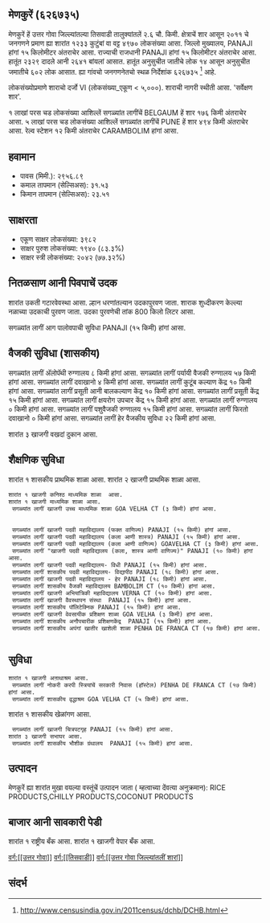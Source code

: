 {{माहितीचौकट भारतीय न्यायक्षेत्र
|प्रकार=शार
|जनगणना २०११_स्थलनिर्देशांक=626735
|स्थानीक_नांव=मेणकुरें
|तालुका_नांव=तिसवाडी
|जिल्लो_नांव=उत्तर गोवा
|राज्य_नांव =गोवा
|विभाग=
|जिल्लो =[[उत्तर गोवा]]
|तालुका_नांवे =[[तिसवाडी]]
|लागींचें शार=[[BELGAUM]]
|अक्षांश=
|रेखांश=
|शोधक_स्थान =right
|क्षेत्रफळ_एकूण=2.6
|दर्या सपाटी पसून उंची=
|लोकसंख्या_एकूण=4970
|लोकसंख्या_वर्स=2011
|लोकसंख्या_घनत्व=1911
|लोकसंख्या_पुरूश=2329
|लोकसंख्या_स्त्री=2641
|लिंग_गुणोत्तर=1133
|अधिकृत_भाशा=[[कोंकणी, मराठी]]
}}

== मेणकुरें (६२६७३५) ==

मेणकुरें हें उत्तर गोवा जिल्ल्यांतल्या तिसवाडी तालुक्यांतलें २.६ चौ. किमी. क्षेत्राचें शार आसून २०११ चे जनगणने प्रमाण ह्या शारांत १२३३ कुटुंबां वा वट्ट ४९७० लोकसंख्या आसा. जिल्लो मुख्यालय, PANAJI हांगां १५ किलोमीटर अंतराचेर आसा. राज्याची राजधानी PANAJI हांगां १५ किलोमीटर अंतराचेर आसा.   हातूंत २३२९ दादले आनी २६४१ बांयलां आसात. हातूंत अनुसुचीत जातीचे लोक १४ आसून अनुसुचीत जमातीचे ६०२ लोक आसात. ह्या गांवचो जनगणनेतचो स्थळ निर्देशांक ६२६७३५  <ref>http://www.censusindia.gov.in/2011census/dchb/DCHB.html</ref> आहे.

लोकसंख्योप्रमाणे शाराचो दर्जो VI (लोकसंख्या_एकूण < ५,०००).
शाराची नागरी स्थीती आसा. 'सर्वेक्षण शार'.

१  लाखां परस चड लोकसंख्या आशिल्लें सगळ्यांत लागींचें BELGAUM हें शार १७६ किमी अंतराचेर आसा. ५  लाखां परस चड लोकसंख्या आशिल्लें सगळ्यांत लागींचें PUNE हें शार ४९४ किमी अंतराचेर आसा. रेल्व स्टेशन १२ किमी अंतराचेर CARAMBOLIM हांगां आसा.


== हवामान ==  
* पावस (मिमी.): २९५६.८९ 
* कमाल तापमान (सेल्सिअस): ३१.५३
* किमान तापमान (सेल्सिअस): २३.५१


== साक्षरता ==  
* एकूण साक्षर लोकसंख्या: ३९८२
* साक्षर पुरुश लोकसंख्या: १९४० (८३.३%)
* साक्षर स्त्री लोकसंख्या: २०४२ (७७.३२%)


== नितळसाण आनी पिवपाचें उदक ==  
शारांत उकती गटारवेवस्था आसा.
ल्हान धरणांतल्यान उदकापुरवण जाता. शाराक शुध्दीकरण केल्ल्या नळाच्या उदकाची पुरवण जाता. उदका पुरवणेची तांक 800 किलो लिटर आसा.

सगळ्यांत लागीं आग पालोवपाची सुविधा PANAJI (१५ किमी) हांगां आसा.


== वैजकी सुविधा (शासकीय) ==
सगळ्यांत लागीं अ‍ॅलोपॅथी रुग्णालय ८ किमी हांगां आसा.
सगळ्यांत लागीं पर्यायी वैजकी रुग्णालय ५७ किमी हांगां आसा.
सगळ्यांत लागीं दवाखानो ४ किमी हांगां आसा.
सगळ्यांत लागीं कुटूंब कल्याण केंद्र १० किमी हांगां आसा.
सगळ्यांत लागीं प्रसूती आनी बालकल्याण केंद्र १० किमी हांगां आसा.
सगळ्यांत लागीं प्रसूती केंद्र १५ किमी हांगां आसा.
सगळ्यांत लागीं क्षयरोग उपचार केंद्र  १५ किमी हांगां आसा.
सगळ्यांत लागीं रुग्णालय ० किमी हांगां आसा.
सगळ्यांत लागीं पशुवैजकी रुग्णालय  १५ किमी हांगां आसा.
सगळ्यांत लागीं फिरतो दवाखानो ० किमी हांगां आसा.
सगळ्यांत लागीं हेर वैजकीय सुविधा २२ किमी हांगां आसा.



शारांत ३ खाजगी वखदां दुकान आसा.


== शैक्षणिक सुविधा ==
﻿शारांत १ शासकीय प्राथमिक शाळा आसा. शारांत २ खाजगी प्राथमिक शाळा आसा. 
 ﻿शारांत १ खाजगी कनिश्ठ माध्यमिक शाळा  आसा.  
 ﻿शारांत १ खाजगी माध्यमिक शाळा आसा.  
  सगळ्यांत लागीं खाजगी उच्च माध्यमिक शाळा GOA VELHA CT (३ किमी) हांगां आसा.
   
   
  सगळ्यांत लागीं खाजगी पदवी महाविद्यालय (फक्त वाणिज्य) PANAJI (१५ किमी) हांगां आसा.
  सगळ्यांत लागीं खाजगी पदवी महाविद्यालय (कला आणी शास्त्र) PANAJI (१५ किमी) हांगां आसा.
  सगळ्यांत लागीं खाजगी पदवी महाविद्यालय (कला आणी वाणिज्य) GOAVELHA CT (३ किमी) हांगां आसा.
  सगळ्यांत लागीं "खाजगी पदवी महाविद्यालय (कला, शास्त्र आणी वाणिज्य)" PANAJI (१० किमी) हांगां आसा.
  सगळ्यांत लागीं खाजगी पदवी महाविद्यालय- विधी PANAJI (१५ किमी) हांगां आसा.
  सगळ्यांत लागीं शासकीय पदवी महाविद्यालय- विद्यापीठ PANAJI (१८ किमी) हांगां आसा.
  सगळ्यांत लागीं खाजगी पदवी महाविद्यालय - हेर PANAJI (१८ किमी) हांगां आसा.
  सगळ्यांत लागीं शासकीय वैजकी महाविद्यालय BAMBOLIM CT (१० किमी) हांगां आसा.
  सगळ्यांत लागीं खाजगी अभियांत्रिकी महाविद्यालय VERNA CT (१० किमी) हांगां आसा.
  सगळ्यांत लागीं खाजगी वैवस्थापन संस्था  PANAJI (१५ किमी) हांगां आसा.
  सगळ्यांत लागीं शासकीय पॉलिटेक्निक PANAJI (१५ किमी) हांगां आसा.
  सगळ्यांत लागीं खाजगी वेवसायीक प्रशिक्षण शाळा GOA VELHA (३ किमी) हांगां आसा.
  सगळ्यांत लागीं शासकीय अनौपचारीक प्रशिक्षणकेंद्र  PANAJI (१५ किमी) हांगां आसा.
  सगळ्यांत लागीं शासकीय अपंगां खातीर खाशेली शाळा PENHA DE FRANCA CT (१७ किमी) हांगां आसा.
   


== सुविधा ==
 ﻿शारांत १ खाजगी अऩाथाश्रम आसा.  
  सगळ्यांत लागीं नोकरी करपी स्त्रियांचें सरकारी निवास (हॉस्टेल) PENHA DE FRANCA CT (१७ किमी) हांगां आसा.
  सगळ्यांत लागीं शासकीय वृद्धाश्रम GOA VELHA CT (५ किमी) हांगां आसा.
﻿शारांत १ शासकीय खेळांगण आसा.   
  सगळ्यांत लागीं खाजगी चित्रपटगृह PANAJI (१५ किमी) हांगां आसा.
 शारांत ३ खाजगी सभाघर आसा.  
  सगळ्यांत लागीं शासकीय भौशीक ग्रंथालय  PANAJI (१५ किमी) हांगां आसा.


== उत्पादन ==
मेणकुरें ह्या शारांत मुखा वयल्या वस्तूंचें उत्पादन जाता ( म्हत्वाच्या देंवत्या अनुक्रमान): RICE PRODUCTS,CHILLY PRODUCTS,COCONUT PRODUCTS


== बाजार आनी सावकारी पेडी  ==
﻿शारांत १ राष्ट्रीय बँक आसा.
﻿शारांत १ खाजगी वेपार बँक आसा.






[[वर्ग:[[उत्तर गोवा]]]]
[[वर्ग:[[तिसवाडी]]]]
[[वर्ग:[[उत्तर गोवा जिल्ल्यांतलीं शारां]]]]


== संदर्भ ==
 


